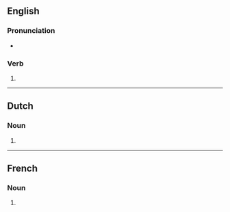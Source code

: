 {{also|Bobs|BOBs}}

==English==

===Pronunciation===
* {{rhymes|ɒbz|lang=en}}

===Verb===
{{head|en|verb form}}

# {{en-third-person singular of|bob}}

----

==Dutch==

===Noun===
{{head|nl|noun plural form}}

# {{nl-noun form of|pl|bob}}

----

==French==

===Noun===
{{head|fr|noun plural form|g=?}}

# {{plural of|bob|lang=fr}}
